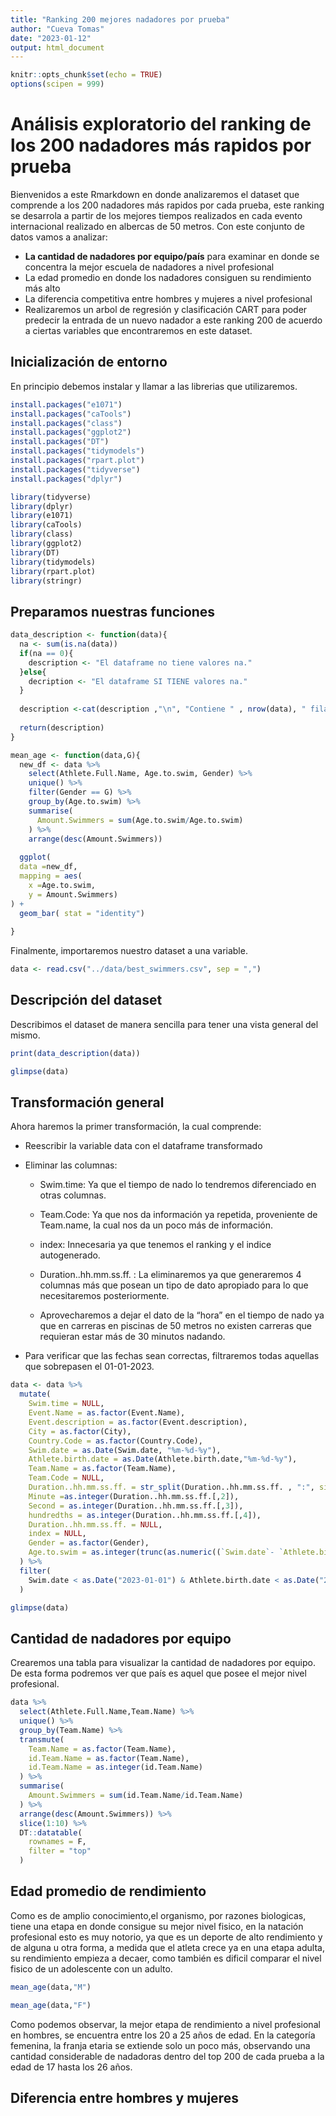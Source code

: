 ```yaml
---
title: "Ranking 200 mejores nadadores por prueba"
author: "Cueva Tomas"
date: "2023-01-12"
output: html_document
---
```


```r
knitr::opts_chunk$set(echo = TRUE)
options(scipen = 999)
```

# Análisis exploratorio del ranking de los 200 nadadores más rapidos por prueba

Bienvenidos a este Rmarkdown en donde analizaremos el dataset que comprende a los 200 nadadores más rapidos por cada prueba, este ranking se desarrola a partir de los mejores tiempos realizados en cada evento internacional realizado en albercas de 50 metros. Con este conjunto de datos vamos a analizar:

-   **La cantidad de nadadores por equipo/país** para examinar en donde se concentra la mejor escuela de nadadores a nivel profesional
-   La edad promedio en donde los nadadores consiguen su rendimiento más alto
-   La diferencia competitiva entre hombres y mujeres a nivel profesional
-   Realizaremos un arbol de regresión y clasificación CART para poder predecir la entrada de un nuevo nadador a este ranking 200 de acuerdo a ciertas variables que encontraremos en este dataset.

## Inicialización de entorno

En principio debemos instalar y llamar a las librerias que utilizaremos.

```r
install.packages("e1071")
install.packages("caTools")
install.packages("class")
install.packages("ggplot2")
install.packages("DT")
install.packages("tidymodels")
install.packages("rpart.plot")
install.packages("tidyverse")
install.packages("dplyr")
```

```r
library(tidyverse)
library(dplyr)
library(e1071)
library(caTools)
library(class)
library(ggplot2)
library(DT)
library(tidymodels)
library(rpart.plot)
library(stringr)
```

## Preparamos nuestras funciones

```r
data_description <- function(data){
  na <- sum(is.na(data))
  if(na == 0){
    description <- "El dataframe no tiene valores na."
  }else{
    decription <- "El dataframe SI TIENE valores na."
  }
  
  description <-cat(description ,"\n", "Contiene " , nrow(data), " filas y ",ncol(data), " columnas","\n","Con las siguientes variables: ",names(data)) 
  
  return(description)
}

mean_age <- function(data,G){
  new_df <- data %>% 
    select(Athlete.Full.Name, Age.to.swim, Gender) %>%
    unique() %>% 
    filter(Gender == G) %>% 
    group_by(Age.to.swim) %>% 
    summarise(
      Amount.Swimmers = sum(Age.to.swim/Age.to.swim)
    ) %>% 
    arrange(desc(Amount.Swimmers))
  
  ggplot(
  data =new_df,
  mapping = aes(
    x =Age.to.swim,
    y = Amount.Swimmers)
) +
  geom_bar( stat = "identity")
  
}
```

Finalmente, importaremos nuestro dataset a una variable.

```r
data <- read.csv("../data/best_swimmers.csv", sep = ",")
```

## Descripción del dataset

Describimos el dataset de manera sencilla para tener una vista general del mismo.

```r
print(data_description(data))

glimpse(data)
```

## Transformación general

Ahora haremos la primer transformación, la cual comprende:

-   Reescribir la variable data con el dataframe transformado

-   Eliminar las columnas:

    -   Swim.time: Ya que el tiempo de nado lo tendremos diferenciado en otras columnas.

    -   Team.Code: Ya que nos da información ya repetida, proveniente de Team.name, la cual nos da un poco más de información.

    -   index: Innecesaria ya que tenemos el ranking y el indice autogenerado.

    -   Duration..hh.mm.ss.ff. : La eliminaremos ya que generaremos 4 columnas más que posean un tipo de dato apropiado para lo que necesitaremos posteriormente.

    -   Aprovecharemos a dejar el dato de la "hora" en el tiempo de nado ya que en carreras en piscinas de 50 metros no existen carreras que requieran estar más de 30 minutos nadando.

-   Para verificar que las fechas sean correctas, filtraremos todas aquellas que sobrepasen el 01-01-2023.

```r
data <- data %>% 
  mutate(
    Swim.time = NULL,
    Event.Name = as.factor(Event.Name),
    Event.description = as.factor(Event.description),
    City = as.factor(City),
    Country.Code = as.factor(Country.Code),
    Swim.date = as.Date(Swim.date, "%m-%d-%y"),
    Athlete.birth.date = as.Date(Athlete.birth.date,"%m-%d-%y"),
    Team.Name = as.factor(Team.Name),
    Team.Code = NULL,
    Duration..hh.mm.ss.ff. = str_split(Duration..hh.mm.ss.ff. , ":", simplify = TRUE),
    Minute =as.integer(Duration..hh.mm.ss.ff.[,2]),
    Second = as.integer(Duration..hh.mm.ss.ff.[,3]),
    hundredths = as.integer(Duration..hh.mm.ss.ff.[,4]),
    Duration..hh.mm.ss.ff. = NULL,
    index = NULL,
    Gender = as.factor(Gender),
    Age.to.swim = as.integer(trunc(as.numeric((`Swim.date`- `Athlete.birth.date`)/365)))
  ) %>% 
  filter(
    Swim.date < as.Date("2023-01-01") & Athlete.birth.date < as.Date("2023-01-01")
  )

glimpse(data)
```

## Cantidad de nadadores por equipo

Crearemos una tabla para visualizar la cantidad de nadadores por equipo. De esta forma podremos ver que país es aquel que posee el mejor nivel profesional.

```r
data %>% 
  select(Athlete.Full.Name,Team.Name) %>%
  unique() %>% 
  group_by(Team.Name) %>% 
  transmute(
    Team.Name = as.factor(Team.Name),
    id.Team.Name = as.factor(Team.Name),
    id.Team.Name = as.integer(id.Team.Name)
  ) %>% 
  summarise(
    Amount.Swimmers = sum(id.Team.Name/id.Team.Name)
  ) %>% 
  arrange(desc(Amount.Swimmers)) %>% 
  slice(1:10) %>% 
  DT::datatable(
    rownames = F,
    filter = "top"
  )

```

## Edad promedio de rendimiento

Como es de amplio conocimiento,el organismo, por razones biologicas, tiene una etapa en donde consigue su mejor nivel fisico, en la natación profesional esto es muy notorio, ya que es un deporte de alto rendimiento y de alguna u otra forma, a medida que el atleta crece ya en una etapa adulta, su rendimiento empieza a decaer, como también es dificil comparar el nivel fisico de un adolescente con un adulto.

```r

mean_age(data,"M")

```

```r
mean_age(data,"F")
```

Como podemos observar, la mejor etapa de rendimiento a nivel profesional en hombres, se encuentra entre los 20 a 25 años de edad. En la categoría femenina, la franja etaria se extiende solo un poco más, observando una cantidad considerable de nadadoras dentro del top 200 de cada prueba a la edad de 17 hasta los 26 años.

## Diferencia entre hombres y mujeres
